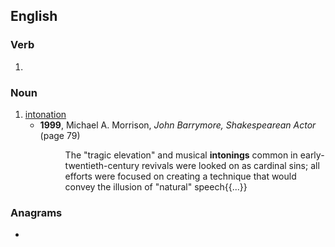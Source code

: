 ==English==

===Verb===
{{head|en|verb form}}

# {{present participle of|en|intone|nocat=1}}

===Noun===
{{en-noun}}

# [[intonation]]
#* '''1999''', Michael A. Morrison, ''John Barrymore, Shakespearean Actor'' (page 79)
#*: The "tragic elevation" and musical '''intonings''' common in early-twentieth-century revivals were looked on as cardinal sins; all efforts were focused on creating a technique that would convey the illusion of "natural" speech{{...}}

===Anagrams===
* {{anagrams|en|a=giinnnot|gintonin|nointing}}